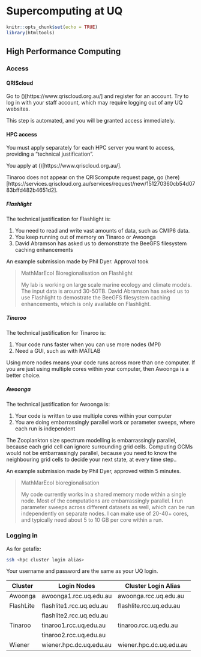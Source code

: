 # Supercomputing at UQ

```r
knitr::opts_chunk$set(echo = TRUE)
library(htmltools)
```

## High Performance Computing

### Access ###

#### QRIScloud ####

Go to ()[https://www.qriscloud.org.au/] and register for an account. Try to log in with your staff account, which may require logging out of any UQ websites.

This step is automated, and you will be granted access immediately.

#### HPC access ####

You must apply separately for each HPC server you want to access, providing a "technical justification".

You apply at ()[https://www.qriscloud.org.au/].

Tinaroo does not appear on the QRIScompute request page, go (here)[https://services.qriscloud.org.au/services/request/new/151270360cb54d0783bffd482b4651d2].


##### Flashlight #####

The technical justification for Flashlight is:

1. You need to read and write vast amounts of data, such as CMIP6 data.
2. You keep running out of memory on Tinaroo or Awoonga
3. David Abramson has asked us to demonstrate the BeeGFS filesystem caching enhancements

An example submission made by Phil Dyer. Approval took

> MathMarEcol Bioregionalisation on Flashlight
>
> My lab is working on large scale marine ecology and climate models. The input data is around 30-50TB. David Abramson has asked us to use Flashlight to demostrate the BeeGFS filesystem caching enhancements, which is only available on Flashlight.

##### Tinaroo #####

The technical justification for Tinaroo is:

1. Your code runs faster when you can use more nodes (MPI)
2. Need a GUI, such as with MATLAB

Using more nodes means your code runs across more than one computer. If you are just using multiple cores within your computer, then Awoonga is a better choice.

##### Awoonga #####

The technical justification for Awoonga is:

1. Your code is written to use multiple cores within your computer
2. You are doing embarrassingly parallel work or parameter sweeps, where each run is independent

The Zooplankton size spectrum modelling is embarrassingly parallel, because each grid cell can ignore surrounding grid cells. Computing GCMs would not be embarrassingly parallel, because you need to know the neighbouring grid cells to decide your next state, at every time step..

An example submission made by Phil Dyer, approved within 5 minutes.

> MathMarEcol bioregionalisation
> 
> My code currently works in a shared memory mode within a single node. Most of the computations are embarrassingly parallel. I run parameter sweeps across different datasets as well, which can be run independently on separate nodes. I can make use of 20-40+ cores, and typically need about 5 to 10 GB per core within a run.


### Logging in ###

As for getafix:

```sh
ssh <hpc cluster login alias>
```

Your username and password are the same as your UQ login.

| Cluster   | Login Nodes              | Cluster Login Alias     |
| ---       | ---                      | ---                     |
| Awoonga   | awoonga1.rcc.uq.edu.au   | awoonga.rcc.uq.edu.au   |
| FlashLite | flashlite1.rcc.uq.edu.au | flashlite.rcc.uq.edu.au |
|           | flashlite2.rcc.uq.edu.au |                         |
| Tinaroo   | tinaroo1.rcc.uq.edu.au   | tinaroo.rcc.uq.edu.au   |
|           | tinaroo2.rcc.uq.edu.au   |                         |
| Wiener    | wiener.hpc.dc.uq.edu.au  | wiener.hpc.dc.uq.edu.au |
